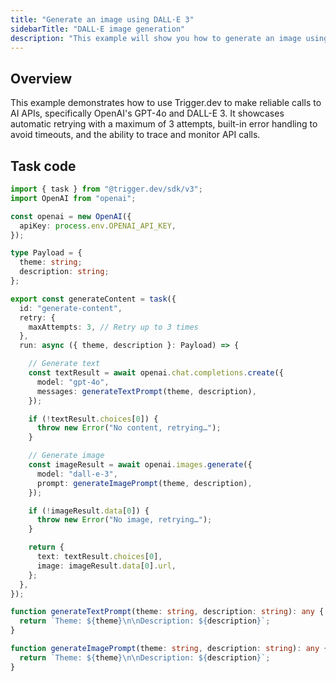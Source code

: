 ```yaml
---
title: "Generate an image using DALL·E 3"
sidebarTitle: "DALL·E image generation"
description: "This example will show you how to generate an image using DALL·E 3 and text using GPT-4o with Trigger.dev."
---
```


## Overview

This example demonstrates how to use Trigger.dev to make reliable calls to AI APIs, specifically OpenAI's GPT-4o and DALL-E 3. It showcases automatic retrying with a maximum of 3 attempts, built-in error handling to avoid timeouts, and the ability to trace and monitor API calls.

## Task code

```ts trigger/generateContent.ts
import { task } from "@trigger.dev/sdk/v3";
import OpenAI from "openai";

const openai = new OpenAI({
  apiKey: process.env.OPENAI_API_KEY,
});

type Payload = {
  theme: string;
  description: string;
};

export const generateContent = task({
  id: "generate-content",
  retry: {
    maxAttempts: 3, // Retry up to 3 times
  },
  run: async ({ theme, description }: Payload) => {

    // Generate text
    const textResult = await openai.chat.completions.create({
      model: "gpt-4o",
      messages: generateTextPrompt(theme, description),
    });

    if (!textResult.choices[0]) {
      throw new Error("No content, retrying…");
    }

    // Generate image
    const imageResult = await openai.images.generate({
      model: "dall-e-3",
      prompt: generateImagePrompt(theme, description),
    });

    if (!imageResult.data[0]) {
      throw new Error("No image, retrying…");
    }

    return {
      text: textResult.choices[0],
      image: imageResult.data[0].url,
    };
  },
});

function generateTextPrompt(theme: string, description: string): any {
  return `Theme: ${theme}\n\nDescription: ${description}`;
}

function generateImagePrompt(theme: string, description: string): any {
  return `Theme: ${theme}\n\nDescription: ${description}`;
}
```